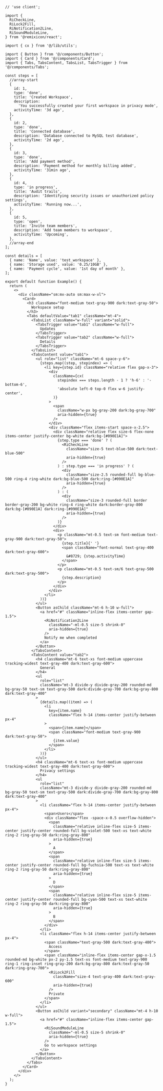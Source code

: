 ````tsx
// 'use client';

import {
  RiCheckLine,
  RiLock2Fill,
  RiNotification2Line,
  RiSoundModuleLine,
} from '@remixicon/react';

import { cx } from '@/lib/utils';

import { Button } from '@/components/Button';
import { Card } from '@/components/Card';
import { Tabs, TabsContent, TabsList, TabsTrigger } from '@/components/Tabs';

const steps = [
  //array-start
  {
    id: 1,
    type: 'done',
    title: 'Created Workspace',
    description:
      'You successfully created your first workspace in privacy mode',
    activityTime: '3d ago',
  },
  {
    id: 2,
    type: 'done',
    title: 'Connected database',
    description: 'Database connected to MySQL test database',
    activityTime: '2d ago',
  },
  {
    id: 3,
    type: 'done',
    title: 'Add payment method',
    description: 'Payment method for monthly billing added',
    activityTime: '31min ago',
  },
  {
    id: 4,
    type: 'in progress',
    title: 'Audit trails',
    description: 'Identifying security issues or unauthorized policy settings',
    activityTime: 'Running now...',
  },
  {
    id: 5,
    type: 'open',
    title: 'Invite team members',
    description: 'Add team members to workspace',
    activityTime: 'Upcoming',
  },
  //array-end
];

const details = [
  { name: 'Name', value: 'test_workspace' },
  { name: 'Storage used', value: '0.25/10GB' },
  { name: 'Payment cycle', value: '1st day of month' },
];

export default function Example() {
  return (
    <>
      <div className="sm:mx-auto sm:max-w-xl">
        <Card>
          <h3 className="font-medium text-gray-900 dark:text-gray-50">
            Workspace setup
          </h3>
          <Tabs defaultValue="tab1" className="mt-4">
            <TabsList className="w-full" variant="solid">
              <TabsTrigger value="tab1" className="w-full">
                Updates
              </TabsTrigger>
              <TabsTrigger value="tab2" className="w-full">
                Details
              </TabsTrigger>
            </TabsList>
            <TabsContent value="tab1">
              <ul role="list" className="mt-6 space-y-6">
                {steps.map((step, stepindex) => (
                  <li key={step.id} className="relative flex gap-x-3">
                    <div
                      className={cx(
                        stepindex === steps.length - 1 ? 'h-6' : '-bottom-6',
                        'absolute left-0 top-0 flex w-6 justify-center',
                      )}
                    >
                      <span
                        className="w-px bg-gray-200 dark:bg-gray-700"
                        aria-hidden={true}
                      />
                    </div>
                    <div className="flex items-start space-x-2.5">
                      <div className="relative flex size-6 flex-none items-center justify-center bg-white dark:bg-[#090E1A]">
                        {step.type === 'done' ? (
                          <RiCheckLine
                            className="size-5 text-blue-500 dark:text-blue-500"
                            aria-hidden={true}
                          />
                        ) : step.type === 'in progress' ? (
                          <div
                            className="size-2.5 rounded-full bg-blue-500 ring-4 ring-white dark:bg-blue-500 dark:ring-[#090E1A]"
                            aria-hidden={true}
                          />
                        ) : (
                          <div
                            className="size-3 rounded-full border border-gray-200 bg-white ring-4 ring-white dark:border-gray-800 dark:bg-[#090E1A] dark:ring-[#090E1A]"
                            aria-hidden={true}
                          />
                        )}
                      </div>
                      <div>
                        <p className="mt-0.5 text-sm font-medium text-gray-900 dark:text-gray-50">
                          {step.title}{' '}
                          <span className="font-normal text-gray-400 dark:text-gray-600">
                            &#8729; {step.activityTime}
                          </span>
                        </p>
                        <p className="mt-0.5 text-sm/6 text-gray-500 dark:text-gray-500">
                          {step.description}
                        </p>
                      </div>
                    </div>
                  </li>
                ))}
              </ul>
              <Button asChild className="mt-6 h-10 w-full">
                <a href="#" className="inline-flex items-center gap-1.5">
                  <RiNotification2Line
                    className="-ml-0.5 size-5 shrink-0"
                    aria-hidden={true}
                  />
                  Notify me when completed
                </a>
              </Button>
            </TabsContent>
            <TabsContent value="tab2">
              <h4 className="mt-6 text-xs font-medium uppercase tracking-widest text-gray-400 dark:text-gray-600">
                General
              </h4>
              <ul
                role="list"
                className="mt-3 divide-y divide-gray-200 rounded-md bg-gray-50 text-sm text-gray-500 dark:divide-gray-700 dark:bg-gray-800 dark:text-gray-400"
              >
                {details.map((item) => (
                  <li
                    key={item.name}
                    className="flex h-14 items-center justify-between px-4"
                  >
                    <span>{item.name}</span>
                    <span className="font-medium text-gray-900 dark:text-gray-50">
                      {item.value}
                    </span>
                  </li>
                ))}
              </ul>
              <h4 className="mt-6 text-xs font-medium uppercase tracking-widest text-gray-400 dark:text-gray-600">
                Privacy settings
              </h4>
              <ul
                role="list"
                className="mt-3 divide-y divide-gray-200 rounded-md bg-gray-50 text-sm text-gray-500 dark:divide-gray-700 dark:bg-gray-800 dark:text-gray-400"
              >
                <li className="flex h-14 items-center justify-between px-4">
                  <span>Users</span>
                  <div className="flex -space-x-0.5 overflow-hidden">
                    <span
                      className="relative inline-flex size-5 items-center justify-center rounded-full bg-violet-500 text-xs text-white ring-2 ring-gray-50 dark:ring-gray-800"
                      aria-hidden={true}
                    >
                      A
                    </span>
                    <span
                      className="relative inline-flex size-5 items-center justify-center rounded-full bg-fuchsia-500 text-xs text-white ring-2 ring-gray-50 dark:ring-gray-800"
                      aria-hidden={true}
                    >
                      D
                    </span>
                    <span
                      className="relative inline-flex size-5 items-center justify-center rounded-full bg-cyan-500 text-xs text-white ring-2 ring-gray-50 dark:ring-gray-800"
                      aria-hidden={true}
                    >
                      B
                    </span>
                  </div>
                </li>
                <li className="flex h-14 items-center justify-between px-4">
                  <span className="text-gray-500 dark:text-gray-400">
                    Access
                  </span>
                  <span className="inline-flex items-center gap-x-1.5 rounded-md bg-white px-2 py-1.5 text-xs font-medium text-gray-900 ring-1 ring-inset ring-gray-200 dark:bg-gray-800 dark:text-gray-50 dark:ring-gray-700">
                    <RiLock2Fill
                      className="size-4 text-gray-400 dark:text-gray-600"
                      aria-hidden={true}
                    />
                    Private
                  </span>
                </li>
              </ul>
              <Button asChild variant="secondary" className="mt-4 h-10 w-full">
                <a href="#" className="inline-flex items-center gap-1.5">
                  <RiSoundModuleLine
                    className="-ml-0.5 size-5 shrink-0"
                    aria-hidden={true}
                  />
                  Go to workspace settings
                </a>
              </Button>
            </TabsContent>
          </Tabs>
        </Card>
      </div>
    </>
  );
}

````